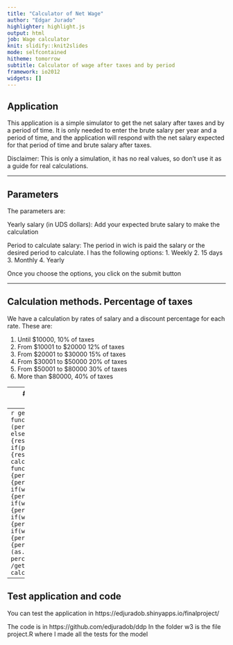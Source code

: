 ---
title: "Calculator of Net Wage"
author: "Edgar Jurado"
highlighter: highlight.js
output: html
job: Wage calculator
knit: slidify::knit2slides
mode: selfcontained
hitheme: tomorrow
subtitle: Calculator of wage after taxes and by period
framework: io2012
widgets: []
---

## Application

This application is a simple simulator to get the net salary after taxes and by a period of time. It is only needed to enter the brute salary per year and a period of time, and the application will respond with the net salary expected for that period of time and brute salary after taxes.

Disclaimer: This is only a simulation, it has no real values, so don't use it as a guide for real calculations.


---

## Parameters

The parameters are:

Yearly salary (in UDS dollars): Add your expected brute salary to make the calculation

Period to calculate salary: The period in wich is paid the salary or the desired period to calculate. I has the following options:
1. Weekly
2. 15 days
3. Monthly
4. Yearly 

Once you choose the options, you click on the submit button

----

## Calculation methods. Percentage of taxes

We have a calculation by rates of salary and a discount percentage for each rate.
These are:

1. Until $10000, 10% of taxes
2. From $10001 to $20000 12% of taxes
3. From $20001 to $30000 15% of taxes
4. From $30001 to $50000 20% of taxes
5. From $50001 to $80000 30% of taxes
4. More than $80000, 40% of taxes

-----
## Calculation methods. Period of payment

After we calculate the period of payment, we divide the yearly payment after taxes by the period selected, 52 for weekly, 24 for 15 days, 12 for monthly and 1 for yearly. 

As an example, we'll try $30000 per month.

-----
```{r}
getDivPeriods<-function(period){result<-1
  if (period=="weekly"){result<-52}
  else if(period=="15 days"){result<-24}
  else if(period=="monthly"){result<-12} 
  result
}
calculateWage<-function(wage,period){percentage<-0
  if(wage<10000){percentage<-0.1}
  else if(wage<20000){percentage<-0.12}
  else if(wage<=30000){percentage<-0.15}
  else if(wage<=50000){percentage<-0.2}
  else if(wage<=80000){percentage<-0.3}
  else {percentage<-0.4}
  (as.numeric(wage)*(1-percentage)) /getDivPeriods(period) 
} 
calculateWage(30000,"monthly")
```

------
## Test application and code

You can test the application in https://edjuradob.shinyapps.io/finalproject/

The code is in https://github.com/edjuradob/ddp
In the folder w3 is the file project.R where I made all the tests for the model

